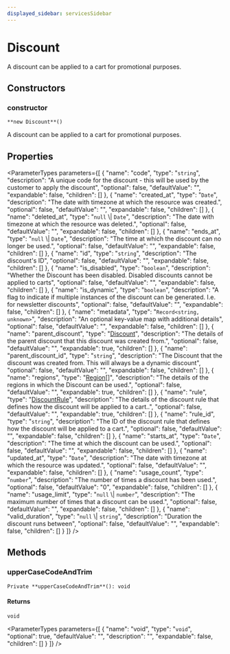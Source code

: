 ```yaml
---
displayed_sidebar: servicesSidebar
---
```



# Discount

A discount can be applied to a cart for promotional purposes.

## Constructors

### constructor

`**new Discount**()`

A discount can be applied to a cart for promotional purposes.

## Properties

<ParameterTypes parameters={[
  {
    "name": "code",
    "type": "`string`",
    "description": "A unique code for the discount - this will be used by the customer to apply the discount",
    "optional": false,
    "defaultValue": "",
    "expandable": false,
    "children": []
  },
  {
    "name": "created_at",
    "type": "`Date`",
    "description": "The date with timezone at which the resource was created.",
    "optional": false,
    "defaultValue": "",
    "expandable": false,
    "children": []
  },
  {
    "name": "deleted_at",
    "type": "``null`` \\| `Date`",
    "description": "The date with timezone at which the resource was deleted.",
    "optional": false,
    "defaultValue": "",
    "expandable": false,
    "children": []
  },
  {
    "name": "ends_at",
    "type": "``null`` \\| `Date`",
    "description": "The time at which the discount can no longer be used.",
    "optional": false,
    "defaultValue": "",
    "expandable": false,
    "children": []
  },
  {
    "name": "id",
    "type": "`string`",
    "description": "The discount's ID",
    "optional": false,
    "defaultValue": "",
    "expandable": false,
    "children": []
  },
  {
    "name": "is_disabled",
    "type": "`boolean`",
    "description": "Whether the Discount has been disabled. Disabled discounts cannot be applied to carts",
    "optional": false,
    "defaultValue": "",
    "expandable": false,
    "children": []
  },
  {
    "name": "is_dynamic",
    "type": "`boolean`",
    "description": "A flag to indicate if multiple instances of the discount can be generated. I.e. for newsletter discounts",
    "optional": false,
    "defaultValue": "",
    "expandable": false,
    "children": []
  },
  {
    "name": "metadata",
    "type": "`Record<string, unknown>`",
    "description": "An optional key-value map with additional details",
    "optional": false,
    "defaultValue": "",
    "expandable": false,
    "children": []
  },
  {
    "name": "parent_discount",
    "type": "[Discount](Discount.mdx)",
    "description": "The details of the parent discount that this discount was created from.",
    "optional": false,
    "defaultValue": "",
    "expandable": true,
    "children": []
  },
  {
    "name": "parent_discount_id",
    "type": "`string`",
    "description": "The Discount that the discount was created from. This will always be a dynamic discount",
    "optional": false,
    "defaultValue": "",
    "expandable": false,
    "children": []
  },
  {
    "name": "regions",
    "type": "[Region](Region.mdx)[]",
    "description": "The details of the regions in which the Discount can be used.",
    "optional": false,
    "defaultValue": "",
    "expandable": true,
    "children": []
  },
  {
    "name": "rule",
    "type": "[DiscountRule](DiscountRule.mdx)",
    "description": "The details of the discount rule that defines how the discount will be applied to a cart..",
    "optional": false,
    "defaultValue": "",
    "expandable": true,
    "children": []
  },
  {
    "name": "rule_id",
    "type": "`string`",
    "description": "The ID of the discount rule that defines how the discount will be applied to a cart.",
    "optional": false,
    "defaultValue": "",
    "expandable": false,
    "children": []
  },
  {
    "name": "starts_at",
    "type": "`Date`",
    "description": "The time at which the discount can be used.",
    "optional": false,
    "defaultValue": "",
    "expandable": false,
    "children": []
  },
  {
    "name": "updated_at",
    "type": "`Date`",
    "description": "The date with timezone at which the resource was updated.",
    "optional": false,
    "defaultValue": "",
    "expandable": false,
    "children": []
  },
  {
    "name": "usage_count",
    "type": "`number`",
    "description": "The number of times a discount has been used.",
    "optional": false,
    "defaultValue": "0",
    "expandable": false,
    "children": []
  },
  {
    "name": "usage_limit",
    "type": "``null`` \\| `number`",
    "description": "The maximum number of times that a discount can be used.",
    "optional": false,
    "defaultValue": "",
    "expandable": false,
    "children": []
  },
  {
    "name": "valid_duration",
    "type": "``null`` \\| `string`",
    "description": "Duration the discount runs between",
    "optional": false,
    "defaultValue": "",
    "expandable": false,
    "children": []
  }
]} />

## Methods

### upperCaseCodeAndTrim

`Private **upperCaseCodeAndTrim**(): void`

#### Returns

`void`

<ParameterTypes parameters={[
  {
    "name": "void",
    "type": "`void`",
    "optional": true,
    "defaultValue": "",
    "description": "",
    "expandable": false,
    "children": []
  }
]} />
